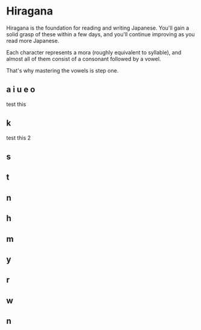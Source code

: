 <Content>

# Hiragana

Hiragana is the foundation for reading and writing Japanese. You'll gain a solid grasp of these within a few days, and you'll continue improving as you read more Japanese.

Each character represents a mora (roughly equivalent to syllable), and almost all of them consist of a consonant followed by a vowel.

That's why mastering the vowels is step one.

## a i u e o

test this

## k
test this 2 

## s
## t
## n
## h
## m
## y
## r
## w
## n
</Content>

<TableOfContents/>
